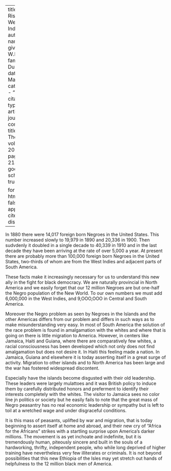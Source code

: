 
---
title: 'The Rise of the West Indian'
author:
  - name:
      given: W.E.B.
      family: Du Bois
date: Mar. 1920
categories: 
  - ""
citation: 
  type: article-journal
  container-title: The Crisis
  volume: 20
  issue: 5
  page: 214--215
google-scholar: true

format:
  html:
    toc: false
    appendix-cite-as: display
---


In 1880 there were 14,017 foreign born Negroes in the United States. This number increased slowly to 19,979 in 1890 and 20,336 in 1900. Then sudvdenly it doubled in a single decade to 40,339 in 1910 and in the last decade they have been arriving at the rate of over 5,000 a year. At present there are probably more than 100,000 foreign born Negroes in the United States, two-thirds of whom are from the West Indies and adjacent parts of South America.

These facts make it increasingly necessary for us to understand this
new ally in the fight for black democracy. We are naturally provincial in North America and we easily forget that our 12 million Negroes are but one-half the Negro population of the New World. To our own numbers we must add 6,000,000 in the West Indies, and 9,OOO,OOO in Central and South America.

Moreover the Negro problem as seen by Negroes in the Islands and the other Americas differs from our problem and differs in such ways as to make misunderstanding very easy. In most of South America the solution of the race problem is found in amalgamation with the whites and where that is going on there is little migration to America. However, in centers like Jamaica, Haiti and Guiana, where there are comparatively few whites, a racial consciousness has been developed which not only does not find amalgamation but does not desire it. In Haiti this feeling made a nation. In Jamaica, Guiana and elsewhere it is today asserting itself in a great surge of activity. Migration to other islands and to North America has been large and the war has fostered widespread discontent.

Especially have the islands become disgusted with their old leadership. These leaders were largely mulattoes and it was British policy to induce them by carefully distributed honors and preferment to identify their interests completely with the whites. The visitor to Jamaica sees no color line jn politics or society but he easily fails to note that the great mass of Negro peasantry has no real economic leadership or sympathy but is left to toil at a wretched wage and under disgraceful conditions.

It is this mass of peasants, uplifted by war and migration, that is today beginning to assert itself at home and abroad, and their new cry of "Africa for the Africans" strikes
with a startling surprise upon America's darker millions. The movement is as yet inchoate and indefinite, but it is tremendously human, piteously sincere and built in the souls of a hardworking, thrifty, independent people, who while long deprived of higher training have nevertheless very few illiterates or criminals. It is not beyond possibilities that this new Ethiopia of the Isles may yet stretch out hands of helpfulness to the 12 million black men of America.

